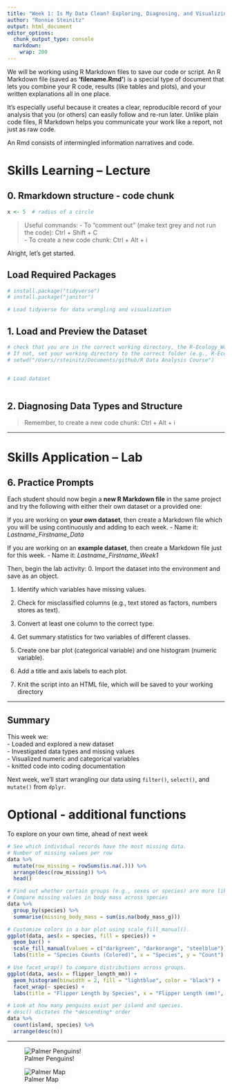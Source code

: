 ```yaml
---
title: "Week 1: Is My Data Clean? Exploring, Diagnosing, and Visualizing Problems"
author: "Ronnie Steinitz"
output: html_document
editor_options: 
  chunk_output_type: console
  markdown: 
    wrap: 200
---
```


We will be working using R Markdown files to save our code or script. An R Markdown file (saved as **'filename.Rmd'**) is a special type of document that lets you combine your R code, results (like tables and plots), and your written explanations all in one place.  

It’s especially useful because it creates a clear, reproducible record of your analysis that you (or others) can easily follow and re-run later. Unlike plain code files, R Markdown helps you communicate your
work like a report, not just as raw code.  

An Rmd consists of intermingled information narratives and code.  


# Skills Learning -- Lecture
## 0. Rmarkdown structure - code chunk

```r

x <- 5  # radius of a circle

```

> Useful commands:
- To "comment out" (make text grey and not run the code): Ctrl + Shift + C  
- To create a new code chunk: Ctrl + Alt + i  

Alright, let's get started.   

## Load Required Packages

```r

# install.package("tidyverse")
# install.package("janitor")

# Load tidyverse for data wrangling and visualization


```


## 1. Load and Preview the Dataset

```r

# check that you are in the correct working directory, the R-Ecology_Workshop folder
# If not, set your working directory to the correct folder (e.g., R-Ecology-Workshop), where all of your scripts and data will be saved. For example: 
# setwd("/Users/rsteinitz/Documents/github/R Data Analysis Course")


# Load dataset



```


## 2. Diagnosing Data Types and Structure
> Remember, to create a new code chunk: Ctrl + Alt + i  








------------------------------------------------------------------------

# Skills Application -- Lab 
## 6. Practice Prompts 

Each student should now begin a **new R Markdown file** in the same project and try the following with either their own dataset or a provided one:

If you are working on **your own dataset**, then create a Markdown file which you will be using continuously and adding to each week. 
- Name it: *Lastname_Firstname_Data*  

If you are working on an **example dataset**, then create a Markdown file just for this week.
- Name it: *Lastname_Firstname_Week1*  

Then, begin the lab activity:
0. Import the dataset into the environment and save as an object. 

1.  Identify which variables have missing values.  

2.  Check for misclassified columns (e.g., text stored as factors, numbers stores as text).

3.  Convert at least one column to the correct type.  

4.  Get summary statistics for two variables of different classes.  

5.  Create one bar plot (categorical variable) and one histogram (numeric variable).  

6.  Add a title and axis labels to each plot.  

7.  Knit the script into an HTML file, which will be saved to your working directory



------------------------------------------------------------------------

## Summary

This week we:  
- Loaded and explored a new dataset   
- Investigated data types and missing values   
- Visualized numeric and categorical variables  
- knitted code into coding documentation  

Next week, we’ll start wrangling our data using `filter()`, `select()`, and `mutate()` from `dplyr`.   


# Optional - additional functions
To explore on your own time, ahead of next week
```r

# See which individual records have the most missing data.
# Number of missing values per row
data %>%
  mutate(row_missing = rowSums(is.na(.))) %>%
  arrange(desc(row_missing)) %>%
  head()

# Find out whether certain groups (e.g., sexes or species) are more likely to have missing values.
# Compare missing values in body mass across species
data %>%
  group_by(species) %>%
  summarise(missing_body_mass = sum(is.na(body_mass_g)))

# Customize colors in a bar plot using scale_fill_manual().
ggplot(data, aes(x = species, fill = species)) +
  geom_bar() +
  scale_fill_manual(values = c("darkgreen", "darkorange", "steelblue")) +
  labs(title = "Species Counts (Colored)", x = "Species", y = "Count")

# Use facet_wrap() to compare distributions across groups.
ggplot(data, aes(x = flipper_length_mm)) +
  geom_histogram(binwidth = 2, fill = "lightblue", color = "black") +
  facet_wrap(~ species) +
  labs(title = "Flipper Length by Species", x = "Flipper Length (mm)", y = "Count")

# Look at how many penguins exist per island and species.
# desc() dictates the *descending* order
data %>%
  count(island, species) %>%
  arrange(desc(n))

```

------------------------------------------------------------------------

![Palmer
Penguins!](https://education.rstudio.com/blog/2020/07/palmerpenguins-cran/gorman-penguins.jpg)

![Palmer
Map](https://education.rstudio.com/blog/2020/07/palmerpenguins-cran/antarctica-map.png)


